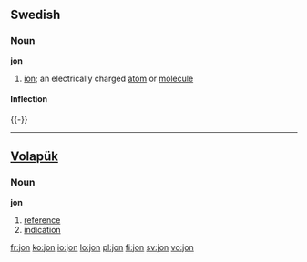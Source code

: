 {{also|jón|jön|Jon|Jón|Jon.}}

==Swedish==

===Noun===
'''jon'''

# {{chemistry|lang=sv}} [[ion]]; an electrically charged [[atom]] or [[molecule]]

====Inflection====
{{sv-noun|gender=Common|jon|jonen|joner|jonerna|jons|jonens|joners|jonernas}}
{{-}}

----

==[[Volapük]]==

===Noun===
'''jon'''

# [[reference]]
# [[indication]]

[[fr:jon]]
[[ko:jon]]
[[io:jon]]
[[lo:jon]]
[[pl:jon]]
[[fi:jon]]
[[sv:jon]]
[[vo:jon]]
